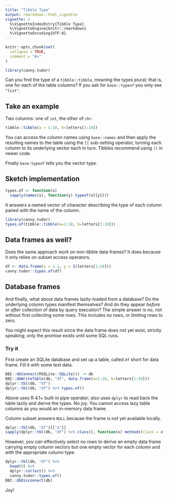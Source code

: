 ```yaml
---
title: "Tibble Type"
output: rmarkdown::html_vignette
vignette: >
  %\VignetteIndexEntry{Tibble Type}
  %\VignetteEngine{knitr::rmarkdown}
  %\VignetteEncoding{UTF-8}
---
```


```r
knitr::opts_chunk$set(
  collapse = TRUE,
  comment = "#>"
)
```

```r
library(canny.tudor)
```

Can you find the type of a `tibble::tibble`, meaning the types plural; that is,
one for each of the table columns? If you ask for `base::typeof` you only see
`"list"`.

## Take an example
Two columns: one of `int`, the other of `chr`.
```r
tibble::tibble(a = 1:10, b=letters[1:10])
```
You can access the column names using `base::names` and then apply the resulting
names to the table using the `[[` sub-setting operator, turning each column to
its underlying vector each in turn. Tibbles recommend using `[[` in newer code.

Finally `base:typeof` tells you the vector type.

## Sketch implementation
```r
types.of <- function(x)
  sapply(names(x), function(y) typeof(x[[y]]))
```
It answers a named vector of character describing the type of each column paired
with the name of the column.
```r
library(canny.tudor)
types.of(tibble::tibble(a=1:10, b=letters[1:10]))
```

## Data frames as well?
Does the same approach work on non-tibble data frames? It does because it only
relies on subset access operators.
```r
df <- data.frame(x = 1.1, y = I(letters[1:10]))
canny.tudor::types.of(df)
```

## Database frames
And finally, what about data frames lazily-loaded from a database? Do the
underlying column types manifest themselves? And do they appear _before_ or
_after_ collection of data by query execution? The simple answer is no, not
without first collecting some rows. This includes no rows, or limiting rows to
zero.

You might expect this result since the data frame does not yet exist, strictly
speaking; only the promise exists until some SQL runs.

### Try it
First create an SQLite database and set up a table, called `df` short for data
frame. Fill it with some test data.
```r
DBI::dbConnect(RSQLite::SQLite()) -> db
DBI::dbWriteTable(db, "df", data.frame(a=1:10, b=letters[1:10]))
dplyr::tbl(db, "df")
dplyr::tbl(db, "df") %>% types.of()
```
Above uses R 4.1+ built-in pipe operator; also uses `dplyr` to read back the
table lazily and derive the types. No joy. You cannot access lazy table columns
as you would an in-memory data frame.

Column subset answers `NULL` because the frame is not yet available locally.
```r
dplyr::tbl(db, "df")[["a"]]
sapply(dplyr::tbl(db, "df") %>% class(), function(x) methods(class = x))
```
However, you *can* effectively select no rows to derive an empty data frame
carrying empty column vectors but one empty vector for each column and with the
appropriate column type.
```r
dplyr::tbl(db, "df") %>%
  head(0) %>%
  dplyr::collect() %>%
  canny.tudor::types.of()
DBI::dbDisconnect(db)
```
Joy!
